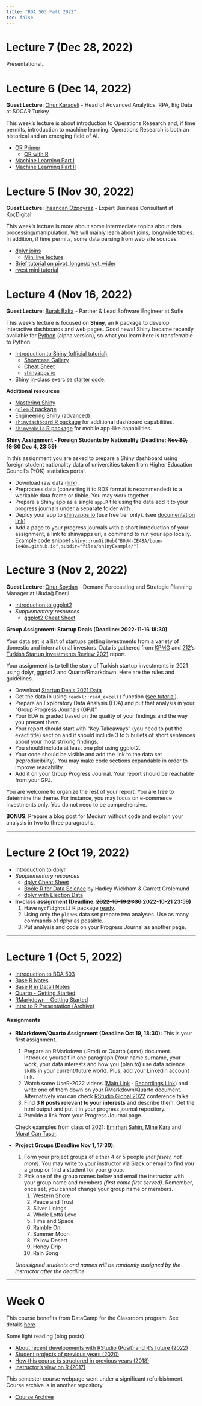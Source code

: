 ```yaml
---
title: "BDA 503 Fall 2022"
toc: false
---
```


# Lecture 7 (Dec 28, 2022)

Presentations!..

# Lecture 6 (Dec 14, 2022)

::: {.callout-tip appearance="simple"} 
**Guest Lecture**: [Onur Karadeli](https://www.linkedin.com/in/onur-karadeli-phd-c-a46a59112/) - Head of Advanced Analytics, RPA, Big Data at SOCAR Turkey
:::

This week's lecture is about introduction to Operations Research and, if time permits, introduction to machine learning. Operations Research is both an historical and an emerging field of AI.

- [OR Primer](https://or-primer.github.io/)
    - [OR with R](https://or-primer.github.io/or-with-r/)
- [Machine Learning Part I](https://mef-bda503.github.io/archive/fall17/files/intro_to_ml.html)  
- [Machine Learning Part II](https://mef-bda503.github.io/archive/fall17/files/intro_to_ml_2.html)


# Lecture 5 (Nov 30, 2022)

::: {.callout-tip appearance="simple"} 
**Guest Lecture**: [İhsancan Özpoyraz](https://www.linkedin.com/in/ihsancan-ozpoyraz/) - Expert Business Consultant at KoçDigital
:::

This week's lecture is more about some intermediate topics about data processing/manipulation. We will mainly learn about joins, long/wide tables. In addition, if time permits, some data parsing from web site sources.

- [dplyr joins](https://stat545.com/join-cheatsheet.html)
    - [Mini live lecture](https://pjournal.github.io/boun-ie48a/files/joins_tutorial_live_lecture.html)
- [Brief tutorial on pivot_longer/pivot_wider](https://pjournal.github.io/boun-ie48a/files/short_tutorial_on_pivot_wider_longer.html)  
- [rvest mini tutorial](https://pjournal.github.io/boun-ie48a/files/rvest_mini_tutorial.html)

# Lecture 4 (Nov 16, 2022)

::: {.callout-tip appearance="simple"} 
**Guest Lecture**: [Burak Balta](https://www.linkedin.com/in/burak-balta/) - Partner & Lead Software Engineer at Sufle
:::

This week's lecture is focused on **Shiny**, an R package to develop interactive dashboards and web pages. Good news! Shiny became recently available for [Python](https://shiny.rstudio.com/py/) (alpha version), so what you learn here is transferrable to Python.

- [Introduction to Shiny (official tutorial)](https://shiny.rstudio.com/tutorial/)
    - [Showcase Gallery](https://shiny.rstudio.com/gallery/)
    - [Cheat Sheet](https://shiny.rstudio.com/articles/cheatsheet.html)
    - [shinyapps.io](https://shinyapps.io)
- Shiny in-class exercise [starter code](https://gist.github.com/berkorbay/5793188b7ebfe013ce64703179f9aa01).

:::{.callout-info appearance="simple"}
**Additional resources**

+ [Mastering Shiny](https://mastering-shiny.org/)  
+ [`golem` R package](https://thinkr-open.github.io/golem/)
+ [Engineering Shiny (advanced)](https://engineering-shiny.org/)
+ [`shinydashboard` R package](https://rstudio.github.io/shinydashboard/) for additional dashboard capabilities.
+ [`shinyMobile` R package](https://rinterface.github.io/shinyMobile/) for mobile app-like capabilities.
:::

:::{.callout-caution appearance="simple"}
**Shiny Assignment - Foreign Students by Nationality (Deadline: ~~Nov 30, 18:30~~ Dec 4, 23:59)**

In this assignment you are asked to prepare a Shiny dashboard using foreign student nationality data of universities taken from Higher Education Council's (YÖK) statistics portal.

+ Download raw data ([link](https://github.com/berkorbay/datasets/raw/master/foreign_students/foreign_students_by_nationality_2021_2022.xlsx)).
+ Preprocess data (converting it to RDS format is recommended) to a workable data frame or tibble. You may work together .
+ Prepare a Shiny app as a single `app.R` file using the data add it to your progress journals under a separate folder with . 
+ Deploy your app to [shinyapps.io](https://shinyapps.io) (use free tier only). (see [documentation link](https://docs.rstudio.com/shinyapps.io/index.html))
+ Add a page to your progress journals with a short introduction of your assignment, a link to shinyapps url, a command to run your app locally. Example code snippet `shiny::runGitHub("BOUN-IE48A/boun-ie48a.github.io",subdir="files/shinyExample/")`
:::

# Lecture 3 (Nov 2, 2022)

::: {.callout-tip appearance="simple"} 
**Guest Lecture**: [Onur Soydan](https://www.linkedin.com/in/onur-soydan-a55aa282/) - Demand Forecasting and Strategic Planning Manager at Uludağ Enerji.
:::

- [Introduction to ggplot2](https://berkorbay.github.io/book-of-eda/ggplot2.html)
- *Supplementary resources*
    - [ggplot2 Cheat Sheet](https://www.maths.usyd.edu.au/u/UG/SM/STAT3022/r/current/Misc/data-visualization-2.1.pdf)


**Group Assignment: Startup Deals (Deadline: 2022-11-16 18:30)**

Your data set is a list of startups getting investments from a variety of domestic and international investors. Data is gathered from [KPMG](https://home.kpmg/tr/tr/home.html) and [212](https://212.vc/)'s [Turkish Startup Investments Review 2021](https://assets.kpmg/content/dam/kpmg/tr/pdf/2022/03/turkish-startup-investments-review-2021.pdf) report. 

Your assignment is to tell the story of Turkish startup investments in 2021 using dplyr, ggplot2 and Quarto/Rmarkdown. Here are the rules and guidelines. 

- Download [Startup Deals 2021 Data](https://github.com/berkorbay/datasets/raw/master/startup_deals/startup_deals_2021.xlsx)
- Get the data in using `readxl::read_excel()` function ([see tutorial](https://readxl.tidyverse.org/)).
- Prepare an Exploratory Data Analysis (EDA) and put that analysis in your "Group Progress Journals (GPJ)"
- Your EDA is graded based on the quality of your findings and the way you present them. 
- Your report should start with "Key Takeaways" (you need to put the exact title) section and it should include 3 to 5 bullets of short sentences about your most striking findings.
- You should include at least one plot using ggplot2.
- Your code should be visible and add the link to the data set (reproducibility). You may make code sections expandable in order to improve readability.
- Add it on your Group Progress Journal. Your report should be reachable from your GPJ.

You are welcome to organize the rest of your report. You are free to determine the theme. For instance, you may focus on e-commerce investments only. You do not need to be comprehensive.

**BONUS**: Prepare a blog post for Medium without code and explain your analysis in two to three paragraphs. 

------------------------------------------------------------------------

# Lecture 2 (Oct 19, 2022)

- [Introduction to dplyr](https://berkorbay.github.io/book-of-eda/dplyr.html)
- *Supplementary resources*
    - [dplyr Cheat Sheet](https://raw.githubusercontent.com/rstudio/cheatsheets/main/data-transformation.pdf)
    - [Book: R for Data Science](https://r4ds.had.co.nz/) by Hadley Wickham & Garrett Grolemund
    - [dplyr with Election Data](https://pjournal.github.io/files/dplyr_elections.html)
- **In-class assignment (Deadline: ~~2022-10-19 21:30~~ 2022-10-21 23:59)** 
    1. Have `nycflights13` R package [ready](https://datatofish.com/install-package-r/). 
    2. Using only the `planes` data set prepare two analyses. Use as many commands of dplyr as possible.
    3. Put analysis and code on your Progress Journal as another page.

------------------------------------------------------------------------

# Lecture 1 (Oct 5, 2022)

- [Introduction to BDA 503](./intro.html)
- [Base R Notes](https://berkorbay.github.io/book-of-eda/base-r.html)
- [Base R in Detail Notes](https://berkorbay.github.io/book-of-eda/base-r-in-detail.html)
- [Quarto - Getting Started](https://quarto.org/docs/get-started/)
- [RMarkdown - Getting Started](https://rmarkdown.rstudio.com/lesson-1.html)
- [Intro to R Presentation (Archive)](https://pjournal.github.io/docs/r_intro/2109/#1)

#### Assignments

-   **RMarkdown/Quarto Assignment (Deadline Oct 19, 18:30):** This is your first assignment.

    1.  Prepare an RMarkdown (.Rmd) or Quarto (.qmd) document. Introduce yourself in one paragraph (Your name surname, your work, your data interests and how you (plan to) use data science skills in your current/future work). Plus, add your Linkedin account link.
    2.  Watch some UseR-2022 videos ([Main Link](https://user2022.r-project.org/program/overview/) - [Recordings Link](https://www.youtube.com/c/useRConference_global/playlists)) and write one of them down on your RMarkdown/Quarto document. Alternatively you can check [RStudio Global 2022](https://www.rstudio.com/conference/2022/2022-conf-talks/) conference talks.
    3.  Find **3 R posts relevant to your interests** and describe them. Get the html output and put it in your progress journal repository.
    4.  Provide a link from your Progress Journal page.

    Check examples from class of 2021: [Emirhan Şahin](https://pjournal.github.io/mef05-liophire/Task1_RMarkDown.nb.html), [Mine Kara](https://pjournal.github.io/mef05-MineKara95/R_Markdown_Homework.html) and [Murat Can Taşar](https://pjournal.github.io/mef05-mctasar/week1.html).

-   **Project Groups (Deadline Nov 1, 17:30)**:

    1.  Form your project groups of either 4 or 5 people *(not fewer, not more)*. You may write to your instructor via Slack or email to find you a group or find a student for your group.
    2.  Pick one of the group names below and email the instructor with your group name and members *(first come first served)*. Remember, once set, you cannot change your group name or members.
        1.  Western Shore
        2.  Peace and Trust
        3.  Silver Linings
        4.  Whole Lotta Love
        5.  Time and Space
        6.  Ramble On
        7.  Summer Moon
        8.  Yellow Desert
        9.  Honey Drip
        10. Rain Song

    *Unassigned students and names will be randomly assigned by the instructor after the deadline.*

------------------------------------------------------------------------

# Week 0

This course benefits from DataCamp for the Classroom program. See details [here](https://www.datacamp.com/groups/education?ref=mefbda503).

Some light reading (blog posts)

-   [About recent developments with RStudio (Posit) and R's future (2022)](https://medium.com/berk-orbay/convergence-of-data-science-languages-ff2214665f3)
-   [Student projects of previous years (2020)](https://medium.com/berk-orbay/student-data-analysis-projects-with-r-729a8529d5a8)
-   [How this course is structured in previous years (2018)](https://medium.com/@berk.orbay/how-to-teach-an-awesome-data-analysis-course-922f5e5651c0)
-   [Instructor's view on R (2017)](https://medium.com/yes-r-can/why-r-stats-is-the-best-2c09d77de25b)

This semester course webpage went under a significant refurbishment. Course archive is in another repository.

-   [Course Archive](https://mef-bda503.github.io/archive/)
